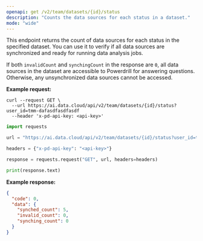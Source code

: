 ```yaml
---
openapi: get /v2/team/datasets/{id}/status
description: "Counts the data sources for each status in a dataset."
mode: "wide"
---
```



This endpoint returns the count of data sources for each status in the specified dataset. You can use it to verify if all data sources are synchronized and ready for running data analysis jobs.

If both `invalidCount` and `synchingCount` in the response are `0`, all data sources in the dataset are accessible to Powerdrill for answering questions. Otherwise, any unsynchronized data sources cannot be accessed.


**Example request:**
<CodeGroup>
```curl cURL
curl --request GET \
  --url https://ai.data.cloud/api/v2/team/datasets/{id}/status?user_id=tmm-dafasdfasdfasdf
  --header 'x-pd-api-key: <api-key>'
```

```python Python
import requests

url = "https://ai.data.cloud/api/v2/team/datasets/{id}/status?user_id=tmm-dafasdfasdfasdf"

headers = {"x-pd-api-key": "<api-key>"}

response = requests.request("GET", url, headers=headers)

print(response.text)
```
</CodeGroup>

**Example response:**

```json 200
{
  "code": 0,
  "data": {
    "synched_count": 5,
    "invalid_count": 0,
    "synching_count": 0
  }
}
```


